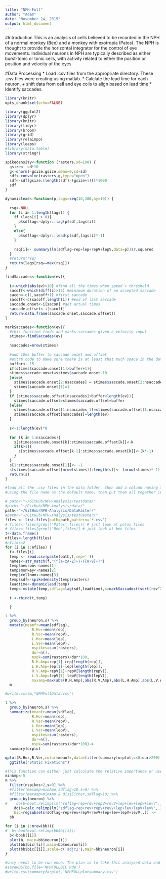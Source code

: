 ```yaml
---
title: "NPH-Full"
author: "Adam"
date: "November 24, 2015"
output: html_document
---
```

#Introduction
This is an analysis of cells believed to be recorded in the NPH of a normal monkey (Bee) and a monkey with exotropia (Patos). The NPH is thought to provide the horizontal integrator for the control of eye movements. Individual neurons in NPH are typically described as either burst-tonic or tonic cells, with activity related to either the position or position and velocity of the eyes. 

#Data Processing
* Load .csv files from the appropriate directory. These .csv files were creating using matlab.
* Calclate the lead time for each neuron.
+ shift data from cell and eye coils to align based on lead time
* Identify saccades.


```r
library(knitr)
opts_chunk$set(echo=FALSE)
```

```r

library(ggplot2)
library(dplyr)
library(knitr)
library(tidyr)
library(broom)
library(grid)
library(relaimpo)
library(leaps)
#library(data.table)
library(stringr)
```

```r

spikedensity<-function (rasters,sd=100) {
  gsize<- sd*10
  g<-dnorm(-gsize:gsize,mean=0,sd=sd)
  sdf<-convolve(rasters,g,type="open")
  sdf<-sdf[gsize:(length(sdf)-(gsize+1))]*1000
  sdf
}

dynamiclead<-function(p,lags=seq(10,300,by=10)) {
  
  rsq<-NULL
  for (i in 1:length(lags)) {
    if (lags[i] > 0){
      p$sdflag<-dplyr::lag(p$sdf,lags[i])
    }
    else{
      p$sdflag<-dplyr::lead(p$sdf,lags[i]*-1)
    }
    
    rsq[i]<- summary(lm(sdflag~rep+lep+repV+lepV,data=p))$r.squared
  }
  #return(rsq)
  return(lags[rsq==max(rsq)])
}

findSaccades<-function(ev){
  
  i<-which(abs(ev)>10) #find all the times when speed > threshold
  sacoff<-which(diff(i)>15) #minimum duration of an accepted saccade
  sacon<-c(1,sacoff+1) #first saccade
  sacoff<-c(sacoff,length(i)) #end of last saccade
  saccade.onset<-i[sacon] #get actual times
  saccade.offset<-i[sacoff] 
  return(data.frame(saccade.onset,saccade.offset))
}

markSaccades<-function(ev){
  #this function finds and marks saccades given a velocity input
  stimes<-findSaccades(ev)
  
  nsaccades=nrow(stimes)
  
  #add 10ms buffer to saccade onset and offset
  #extra code to make sure there is at least that much space in the data
  buffer<- 15
  if(stimes$saccade.onset[1]>buffer+1){
  stimes$saccade.onset=stimes$saccade.onset-10
  }else{
    stimes$saccade.onset[2:nsaccades] = stimes$saccade.onset[2:nsaccades]-10
    stimes$saccade.onset[1]=1
  }
  if (stimes$saccade.offset[nsaccades]+buffer<length(ev)){
    stimes$saccade.offset=stimes$saccade.offset+buffer
  }else{
    stimes$saccade.offset[1:nsaccades-1]=stimes$saccade.offset[1:nsaccades-1]+buffer
    stimes$saccade.offset[nsaccades]=length(ev)
  }
    
  s<-1:length(ev)*0
  
  for (k in 1:nsaccades){
    s[stimes$saccade.onset[k]:stimes$saccade.offset[k]]<-k
    if(k>1){
      s[stimes$saccade.offset[k-1]:stimes$saccade.onset[k]]<-(k*-1)
    }
  }
  s[1:stimes$saccade.onset[1]]<- -1
  s[stimes$saccade.offset[nrow(stimes)]:length(s)]<- (nrow(stimes)*-1)
  return(s)
}
```

```r
#load all the .csv files in the data folder, then add a column naming the neuron, 
#using the file name as the default name, then put them all together in one long data frame

# path<-"~/GitHub/NPH-Analysis/testdata/"
#path<-"~/GitHub/NPH-Analysis/data/"
path<-"~/GitHub/NPH-Analysis/DataRaster/"
#path<-"~/GitHub/NPH-Analysis/testRaster/"
files <- list.files(path=path,pattern='*.csv')
# files<-files[grepl('Patos',files)] # just look at patos files
# files<-files[grepl('Bee',files)] # just look at bee files
t<-data.frame()
nfiles<-length(files)
#nfiles=2
for (i in 1:nfiles) {
  f<-files[i]
  temp <- read.csv(paste(path,f,sep=''))
  names<-str_match(f,"(^[a-zA-Z]+)-([0-9]+)")
  temp$neuron<-names[1]
  temp$monkey<-names[2]
  temp$cellnum<-names[3]
  temp$sdf<-spikedensity(temp$rasters)
  leadtime<-dynamiclead(temp)
  temp<-mutate(temp,sdflag=lag(sdf,leadtime),s=markSaccades((sqrt(rev^2)+sqrt(revV^2))/2),time=row_number())
  
  t <-rbind(t,temp)

  }
```

```r

t %>%
  group_by(neuron,s) %>%
  mutate(meanfr=mean(sdflag),
            R.Hor=mean(rep),
            R.Ver=mean(repV),
            L.Hor=mean(lep),
            L.Ver=mean(lepV),
            nspikes=sum(rasters),
            dur=n(),
            nspk=sum(rasters)/dur*100,
            R.H.Amp=rep[1]-rep[length(rep)],
            L.H.Amp=lep[1]-lep[length(lep)],
            R.V.Amp=repV[1]-repV[length(repV)],
            L.V.Amp=lepV[1]-lepV[length(lepV)],
            maxamp=max(abs(R.H.Amp),abs(R.V.Amp),abs(L.H.Amp),abs(L.V.Amp)))->
  m

#write.csv(m,"NPHFullData.csv")

t %>%
  group_by(neuron,s) %>%
  summarize(meanfr=mean(sdflag),
            R.Hor=mean(rep),
            R.Ver=mean(repV),
            L.Hor=mean(lep),
            L.Ver=mean(lepV),
            nspikes=sum(rasters),
            dur=n(),
            nspk=sum(rasters)/dur*100)->
  summaryforplot


```

```r
qplot(R.Hor,R.Ver,color=meanfr,data=filter(summaryforplot,s<0,dur>200))+facet_wrap(~neuron,ncol=2)+geom_point(size=4)+
  ggtitle("Static Fixations")

```


```r
#This function can either just calculate the relative importance or use bootstrapping to find a confidence interval for the relative importance. Bootstrapping obviously takes a long time. Also, it can either fit the model to all of the saccades, or just the disjunctive ones. 
minAmp<-5
m %>%
  filter(nspikes>2,s<0) %>%
  #filter(maxamp>minAmp,sdflag>10,s>0) %>%
  #filter(maxamp>minAmp & disjEither,sdflag>10) %>%
  group_by(neuron) %>%
#    do(b=boot.relimp(lm("sdflag~rep+rev+repV+revV+lep+lev+lepV+levV",.),b=1999),
    do(b=calc.relimp(lm("sdflag~rep+rev+repV+revV+lep+lev+lepV+levV",.)),
    bic=regsubsets(sdflag~rep+rev+repV+revV+lep+lev+lepV+levV,.)) ->
  bb

for (i in 1:nrow(bb)){
#  b<-booteval.relimp(bb$b[[i]])
  b<-bb$b[[i]]
  plot(b, main=bb$neuron[i])
  plot(bb$bic[[i]],main=bb$neuron[i])
  plot(bb$bic[[i]],scale=c('adjr2'),main=bb$neuron[i])
}
```

```r
#only needs to be run once. The plan is to take this analyzed data and use it to make a shiny app load quickly
#saveRDS(bb,file='NPHFULLBIC.Rda')
#write.csv(summaryforplot,'NPHFULLplotsummary.csv')

```
